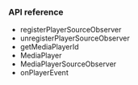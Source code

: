 <PlatformWrapper platform="flutter">
        
### API reference

* <Link to = "{{global.API_REF_FLUTTER_ROOT}}/class_imediaplayer.html#api_imediaplayer_registerplayersourceobserver">registerPlayerSourceObserver</Link>
* <Link to = "{{global.API_REF_FLUTTER_ROOT}}/class_imediaplayer.html#api_imediaplayer_unregisterplayersourceobserver">unregisterPlayerSourceObserver</Link>
* <Link to = "{{global.API_REF_FLUTTER_ROOT}}/class_imediaplayer.html#api_imediaplayer_getmediaplayerid">getMediaPlayerId</Link>
* <Link to = "{{global.API_REF_FLUTTER_ROOT}}/class_imediaplayer.html">MediaPlayer</Link>
* <Link to = "{{global.API_REF_FLUTTER_ROOT}}/class_imediaplayersourceobserver.html#class_imediaplayersourceobserver">MediaPlayerSourceObserver</Link>
* <Link to = "{{global.API_REF_FLUTTER_ROOT}}/class_imediaplayersourceobserver.html#callback_imediaplayersourceobserver_onplayerevent">onPlayerEvent</Link>

</PlatformWrapper>
